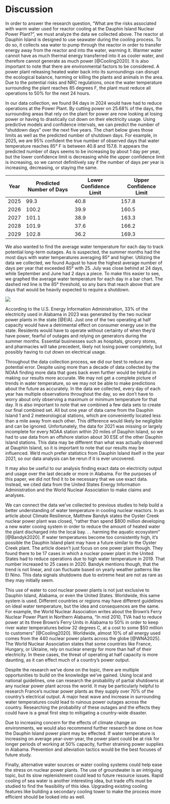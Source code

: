 # Discussion

In order to answer the research question, "What are the risks associated with warm water used for reactor cooling at the Dauphin Island Nuclear Power Plant?", we must analyze the data we collected above. The reactor at Dauphin Island is designed to use seawater during the cooling process. To do so, it collects sea water to pump through the reactor in order to transfer energy away from the reactor and into the water, warming it. Warmer water cannot have as much thermal energy transferred into it as cooler water, and therefore cannot generate as much power [@Cooling2020]. It is also important to note that there are environmental factors to be considered. A power plant releasing heated water back into its surroundings can disrupt the ecological balance, harming or killing the plants and animals in the area. Due to the potential risks and NRC regulations, once the water temperature surrounding the plant reaches 85 degrees F, the plant must reduce all operations to 50% for the next 24 hours.

In our data collection, we found 94 days in 2024 would have had to reduce operations at the Power Plant. By cutting power on 25.68% of the days, the surrounding areas that rely on the plant for power are now looking at losing power or having to drastically cut down on their electricity usage. Using predictive models and confidence intervals, we can predict the number of "shutdown days" over the next five years. The chart below gives those limits as well as the predicted number of shutdown days. For example, in 2025, we are 95% confident the true number of observed days that water temperature reaches 85° F is between 40.8 and 157.8. It appears the predicted number of days seems to be increasing by about 1 day per year, but the lower confidence limit is decreasing while the upper confidence limit is increasing, so we cannot definitively say if the number of days per year is increasing, decreasing, or staying the same.

| Year | Predicted Number of Days | Lower Confidence Limit | Upper Confidence Limit |
|------|--------------------------|------------------------|------------------------|
| 2025 | 99.3                     | 40.8                   | 157.8                  |
| 2026 | 100.2                    | 39.9                   | 160.5                  |
| 2027 | 101.1                    | 38.9                   | 163.3                  |
| 2028 | 101.9                    | 37.6                   | 166.2                  |
| 2029 | 102.8                    | 36.2                   | 169.3                  |

We also wanted to find the average water temperature for each day to track potential long-term outages. As is suspected, the summer months had the most days with water temperatures averaging 85° and higher. Utilizing the data we collected, we found August to have the highest average number of days per year that exceeded 85° with 25. July was close behind at 24 days, while September and June had 2 days a piece. To make this easier to see, we graphed the average water temperature for each day in a bar chart. The dashed red line is the 85° threshold, so any bars that reach above that are days that would be heavily expected to require a shutdown.

![](images/Screenshot%202025-04-18%20194756.png)

According to the U.S. Energy Information Administration, 33% of the electricity used in Alabama in 2023 was generated by the two nuclear power plants in the state [@EIA]. Just one of the two operating at half capacity would have a detrimental effect on consumer energy use in the state. Residents would have to operate without certainty of when they'd have power, fearful of outages and relying on generators during the summer months. Essential businesses such as hospitals, grocery stores, and pharmacies will take precedent, likely not losing power completely, but possibly having to cut down on electrical usage.

Throughout the data collection process, we did our best to reduce any potential error. Despite using more than a decade of data collected by the NOAA finding more data that goes back even further would be helpful in making our results more accurate. We may not get a complete picture of trends in water temperature, so we may not be able to make predictions about the future as accurately. In the data we collected, every day of each year has multiple observations throughout the day, so we don't have to worry about only observing a maximum or minimum temperature for that day. It is also important to note that we combined a few data sets to create our final combined set. All but one year of data came from the Dauphin Island 1 and 2 meteorological stations, which are conveniently located less than a mile away from each other. This difference would likely be negligible and can be ignored. Unfortunately, the data for 2021 was missing or largely incomplete for every NOAA station within 20 miles of Dauphin Island, so we had to use data from an offshore station about 30 ESE of the other Dauphin Island stations. This data may be different than what was actually observed at Dauphin Island, so it is important to note that our results may be influenced. We'd much prefer statistics from Dauphin Island itself in the year 2021, so our data analysis can be rerun if it is ever uncovered.

It may also be useful to our analysis finding exact data on electricity output and usage over the last decade or more in Alabama. For the purposes of this paper, we did not find it to be necessary that we use exact data. Instead, we cited data from the United States Energy Information Administration and the World Nuclear Association to make claims and analyses.

We can connect the data we've collected to previous studies to help build a better understanding of water temperature in cooling nuclear reactors. In an article about Climate Resilience, Matthew Bandyk states the Oyster Creek nuclear power plant was closed, "rather than spend \$800 million developing a new water cooing system in order to reduce the amount of heated water the plant discharged into the local bay. . . harming the aquatic ecosystem" [@Bandyk2020]. If water temperatures become too consistently high, it's possible the Dauphin Island plant may have a future similar to the Oyster Creek plant. The article doesn't just focus on one power plant though. They found there to be 17 cases in which a nuclear power plant in the United States had to reduce operations due to high water temperature in 2019. That number increased to 25 cases in 2020. Bandyk mentions though, that the trend is not linear, and can fluctuate based on yearly weather patterns like El Nino. This data signals shutdowns due to extreme heat are not as rare as they may initially seem.

This use of water to cool nuclear power plants is not just exclusive to Dauphin Island, Alabama, or even the United States. Worldwide, this same system is used. Different countries or regions may have different guidelines on ideal water temperature, but the idea and consequences are the same. For example, the World Nuclear Association writes about the Brown's Ferry Nuclear Power Plant in Northern Alabama, "In mid 2010, TVA had to reduce power at its three Brown's Ferry Units in Alabama to 50% in order to keep river water temperatures below 32 degrees C, at a cost to some \$50 million to customers" [@Cooling2020]. Worldwide, almost 10% of all energy used comes from the 440 nuclear power plants across the globe [@WNA2025]. The World Nuclear Association states that some countries like France, Hungary, or Ukraine, rely on nuclear energy for more than half of their electricity. In these cases, the threat of operating at half capacity is more daunting, as it can effect much of a country's power output.

Despite the research we've done on the topic, there are multiple opportunities to build on the knowledge we've gained. Using local and national guidelines, one can research the probability of partial shutdowns at any nuclear power plant across the world. It may be particularly helpful to research France's nuclear power plants as they supply over 70% of the country's electrical output. A major heat wave and increase in surrounding water temperatures could lead to ruinous power outages across the country. Researching the probability of these outages and the effects they could have is a great first step to mitigating a country-wide disaster.

Due to increasing concern for the effects of climate change on environments, we would also recommend further research be done on how the Dauphin Island power plant may be effected. If water temperature is increasing on average year-over-year, the power plant could be at risk for longer periods of working at 50% capacity, further straining power supplies in Alabama. Prevention and alleviation tactics would be the best focuses of future study.

Finally, alternative water sources or water cooling systems could help ease the stress on nuclear power plants. The use of groundwater is an intriguing topic, but its slow replenishment could lead to future resource issues. Rapid cooling of sea water is another interesting idea, but trade offs must be studied to find the feasibility of this idea. Upgrading existing cooling features like building a secondary cooling tower to make the process more efficient should be looked into as well.
